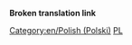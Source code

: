 '''Broken translation link'''{{en/-}}{{en/Bilingual box| Pl
| Ta strona jest indeksem dla wielu '''artykułów w języku polskim''' w OpenTTD Wiki.<br>Automatycznie pojawiają się tutaj artykuły z szablonem {{en/S|Other_languages}} i parametrem <code><nowiki>language_page=pl</nowiki></code>.
| ''This page provides an index for a wide range of '''articles in Polish''' in OpenTTD Wiki.<br/>Articles with {{en/S|Other_languages}} template with'' '''<code><nowiki>language_page=pl</nowiki></code>''' ''parameter automatically link here.''}}
[[Category:en/Polish (Polski)]][[Category:en/Articles in other languages|PL]]